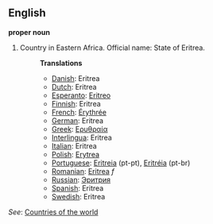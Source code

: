 ==English==

'''proper noun'''

# Country in Eastern Africa. Official name: State of Eritrea.
#:'''Translations'''
#:*[[Danish]]: Eritrea
#:*[[Dutch]]: Eritrea
#:*[[Esperanto]]: [[Eritreo]]
#:*[[Finnish]]: Eritrea
#:*[[French]]: [[Érythrée]]
#:*[[German]]: Eritrea
#:*[[Greek]]: [[Ερυθραία]]
#:*[[Interlingua]]: Eritrea
#:*[[Italian]]: Eritrea
#:*[[Polish]]: [[Erytrea]]
#:*[[Portuguese]]: [[Eritreia]] (pt-pt), [[Eritréia]] (pt-br)
#:*[[Romanian]]: [[Eritrea]] ''f''
#:*[[Russian]]: [[Эритрия]]
#:*[[Spanish]]: Eritrea
#:*[[Swedish]]: Eritrea

''See'': [[Countries of the world]]